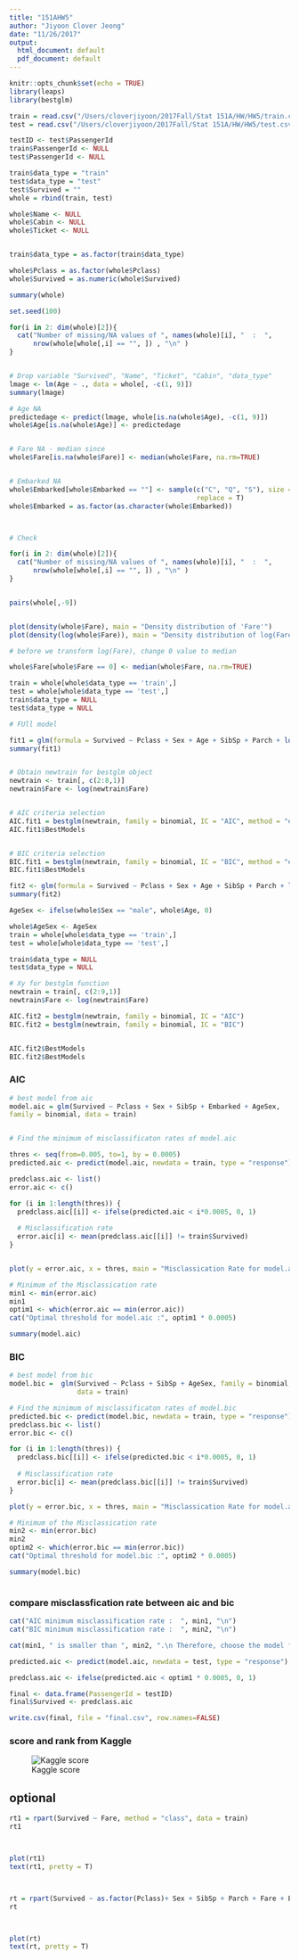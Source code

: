 ```yaml
---
title: "151AHW5"
author: "Jiyoon Clover Jeong"
date: "11/26/2017"
output:
  html_document: default
  pdf_document: default
---
```


```r
knitr::opts_chunk$set(echo = TRUE)
library(leaps)
library(bestglm)

```


```r


train = read.csv("/Users/cloverjiyoon/2017Fall/Stat 151A/HW/HW5/train.csv")
test = read.csv("/Users/cloverjiyoon/2017Fall/Stat 151A/HW/HW5/test.csv")

testID <- test$PassengerId
train$PassengerId <- NULL
test$PassengerId <- NULL

train$data_type = "train"
test$data_type = "test"
test$Survived = ""
whole = rbind(train, test)

whole$Name <- NULL
whole$Cabin <- NULL
whole$Ticket <- NULL


train$data_type = as.factor(train$data_type)

whole$Pclass = as.factor(whole$Pclass)
whole$Survived = as.numeric(whole$Survived)

summary(whole)


```



```r
set.seed(100)

for(i in 2: dim(whole)[2]){
  cat("Number of missing/NA values of ", names(whole)[i], "  :  ",
      nrow(whole[whole[,i] == "", ]) , "\n" )
}


# Drop variable "Survived", "Name", "Ticket", "Cabin", "data_type"
lmage <- lm(Age ~ ., data = whole[, -c(1, 9)])
summary(lmage)

# Age NA
predictedage <- predict(lmage, whole[is.na(whole$Age), -c(1, 9)])
whole$Age[is.na(whole$Age)] <- predictedage


# Fare NA - median since 
whole$Fare[is.na(whole$Fare)] <- median(whole$Fare, na.rm=TRUE)


# Embarked NA
whole$Embarked[whole$Embarked == ""] <- sample(c("C", "Q", "S"), size = 2,
                                               replace = T)
whole$Embarked = as.factor(as.character(whole$Embarked))



# Check 

for(i in 2: dim(whole)[2]){
  cat("Number of missing/NA values of ", names(whole)[i], "  :  ",
      nrow(whole[whole[,i] == "", ]) , "\n" )
}



```



```r

pairs(whole[,-9])


plot(density(whole$Fare), main = "Density distribution of 'Fare'")
plot(density(log(whole$Fare)), main = "Density distribution of log(Fare)")

# before we transform log(Fare), change 0 value to median

whole$Fare[whole$Fare == 0] <- median(whole$Fare, na.rm=TRUE)

train = whole[whole$data_type == 'train',]
test = whole[whole$data_type == 'test',]
train$data_type = NULL
test$data_type = NULL


```

```r

# FUll model

fit1 = glm(formula = Survived ~ Pclass + Sex + Age + SibSp + Parch + log(Fare) + Embarked , family = binomial, data = train)
summary(fit1)


# Obtain newtrain for bestglm object
newtrain <- train[, c(2:8,1)]
newtrain$Fare <- log(newtrain$Fare)


# AIC criteria selection
AIC.fit1 = bestglm(newtrain, family = binomial, IC = "AIC", method = "exhaustive")
AIC.fit1$BestModels


# BIC criteria selection
BIC.fit1 = bestglm(newtrain, family = binomial, IC = "BIC", method = "exhaustive")
BIC.fit1$BestModels


```



```r
fit2 <- glm(formula = Survived ~ Pclass + Sex + Age + SibSp + Parch + log(Fare) + Embarked + Sex:Age, family = binomial, data = train)
summary(fit2)

AgeSex <- ifelse(whole$Sex == "male", whole$Age, 0)

whole$AgeSex <- AgeSex
train = whole[whole$data_type == 'train',]
test = whole[whole$data_type == 'test',]

train$data_type = NULL
test$data_type = NULL

# Xy for bestglm function
newtrain = train[, c(2:9,1)]
newtrain$Fare <- log(newtrain$Fare)

AIC.fit2 = bestglm(newtrain, family = binomial, IC = "AIC")
BIC.fit2 = bestglm(newtrain, family = binomial, IC = "BIC")


AIC.fit2$BestModels
BIC.fit2$BestModels

```


### AIC

```r


# best model from aic
model.aic = glm(Survived ~ Pclass + Sex + SibSp + Embarked + AgeSex,
family = binomial, data = train)


# Find the minimum of misclassificaton rates of model.aic

thres <- seq(from=0.005, to=1, by = 0.0005)
predicted.aic <- predict(model.aic, newdata = train, type = "response")

predclass.aic <- list()
error.aic <- c()

for (i in 1:length(thres)) {
  predclass.aic[[i]] <- ifelse(predicted.aic < i*0.0005, 0, 1)
  
  # Misclassification rate
  error.aic[i] <- mean(predclass.aic[[i]] != train$Survived)
}


plot(y = error.aic, x = thres, main = "Misclassication Rate for model.aic")

# Minimum of the Misclassication rate
min1 <- min(error.aic)
min1
optim1 <- which(error.aic == min(error.aic))
cat("Optimal threshold for model.aic :", optim1 * 0.0005)

summary(model.aic)

```


### BIC


```r


# best model from bic
model.bic =  glm(Survived ~ Pclass + SibSp + AgeSex, family = binomial,
                 data = train)

# Find the minimum of misclassificaton rates of model.bic
predicted.bic <- predict(model.bic, newdata = train, type = "response")
predclass.bic <- list()
error.bic <- c()

for (i in 1:length(thres)) {
  predclass.bic[[i]] <- ifelse(predicted.bic < i*0.0005, 0, 1)
  
  # Misclassification rate
  error.bic[i] <- mean(predclass.bic[[i]] != train$Survived)
}

plot(y = error.bic, x = thres, main = "Misclassication Rate for model.aic")

# Minimum of the Misclassication rate
min2 <- min(error.bic)
min2
optim2 <- which(error.bic == min(error.bic))
cat("Optimal threshold for model.bic :", optim2 * 0.0005)

summary(model.bic)



```



### compare misclassfication rate between aic and bic

```r

cat("AIC minimum misclassification rate :  ", min1, "\n")
cat("BIC minimum misclassification rate :  ", min2, "\n")

cat(min1, " is smaller than ", min2, ".\n Therefore, choose the model from AIC and predict the test set\n")

predicted.aic <- predict(model.aic, newdata = test, type = "response")

predclass.aic <- ifelse(predicted.aic < optim1 * 0.0005, 0, 1)

final <- data.frame(PassengerId = testID)
final$Survived <- predclass.aic

write.csv(final, file = "final.csv", row.names=FALSE)


```


### score and rank from Kaggle

![Kaggle score](rank.png)



## optional

```r


rt1 = rpart(Survived ~ Fare, method = "class", data = train)
rt1



plot(rt1)
text(rt1, pretty = T)



rt = rpart(Survived ~ as.factor(Pclass)+ Sex + SibSp + Parch + Fare + Embarked, method="class", data=train)
rt



plot(rt)
text(rt, pretty = T)


```




